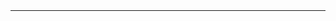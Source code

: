 <center>
{| border="1"
|- style="background:#e02020; color:white"
!width="800" height="50"|
<font size="3">{{{text}}}</font>
|}
</center>